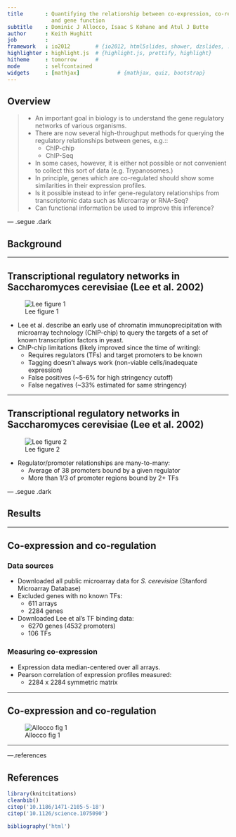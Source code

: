 ```yaml
---
title       : Quantifying the relationship between co-expression, co-regulation
              and gene function
subtitle    : Dominic J Allocco, Isaac S Kohane and Atul J Butte
author      : Keith Hughitt
job         : 
framework   : io2012        # {io2012, html5slides, shower, dzslides, ...}
highlighter : highlight.js  # {highlight.js, prettify, highlight}
hitheme     : tomorrow      # 
mode        : selfcontained 
widgets     : [mathjax]            # {mathjax, quiz, bootstrap}
---
```


<!-- Custom Styles -->
<style type='text/css'>
    slides > slide {
        height: 800px;
        margin-top: -400px;
    }
    img {
        max-height: 560px;
        max-width: 964px;
    }
    slide a {border-bottom: none;}
    .references li { font-size: 14px; }
    .references li p { font-size: 14px; }
</style>

<!-- Custom JavaScript -->
<script src="http://ajax.aspnetcdn.com/ajax/jQuery/jquery-1.7.min.js"></script>
<script type='text/javascript'>
$(function() {
    $("p:has(img)").addClass('centered');
});
</script>

## Overview

>- An important goal in biology is to understand the gene regulatory networks
   of various organisms.
>- There are now several high-throughput methods for querying the regulatory
>  relationships between genes, e.g.::
>   - ChIP-chip
>   - ChIP-Seq
>- In some cases, however, it is either not possible or not convenient to
>  collect this sort of data (e.g. Trypanosomes.)
>- In principle, genes which are co-regulated should show some similarities in
>  their expression profiles.
>- <span class='red'>Is it possible instead to infer gene-regulatory 
>  relationships from transcriptomic data such as Microarray or RNA-Seq?</span>
>- <span class='red'>Can functional information be used to improve this
>  inference?</span>

--- .segue .dark

## Background

---

## Transcriptional regulatory networks in Saccharomyces cerevisiae (Lee et al. 2002)

![Lee figure 1](assets/img/Lee_F1.large.jpg)

- Lee et al. describe an early use of chromatin immunoprecipitation
  with microarray technology (ChIP-chip) to query the targets of a set of
  known transcription factors in yeast.
- ChIP-chip limitations (likely improved since the time of writing):
  - Requires regulators (TFs) and target promoters to be known
  - Tagging doesn't always work (non-viable cells/inadequate expression)
  - False positives (~5-6% for high stringency cutoff)
  - False negatives (~33% estimated for same stringency)

---

## Transcriptional regulatory networks in Saccharomyces cerevisiae (Lee et al. 2002)

![Lee figure 2](assets/img/Lee_F2.med.jpg)

- Regulator/promoter relationships are many-to-many:
  - Average of 38 promoters bound by a given regulator
  - More than 1/3 of promoter regions bound by 2+ TFs

--- .segue .dark

## Results

---

## Co-expression and co-regulation

### Data sources

- Downloaded all public microarray data for *S. cerevisiae* (Stanford
  Microarray Database)
- Excluded genes with no known TFs:
  - 611 arrays
  - 2284 genes
- Downloaded Lee et al's TF binding data:
  - 6270 genes (4532 promoters)
  - 106 TFs

### Measuring co-expression

- Expression data median-centered over all arrays.
- Pearson correlation of expression profiles measured:
    - 2284 x 2284 symmetric matrix

---

## Co-expression and co-regulation

![Allocco fig 1](assets/img/1471-2105-5-18-1.jpg)

---

---.references

## References

```r
library(knitcitations)
cleanbib()
citep('10.1186/1471-2105-5-18')
citep('10.1126/science.1075090')
```

```r
bibliography('html')
```
